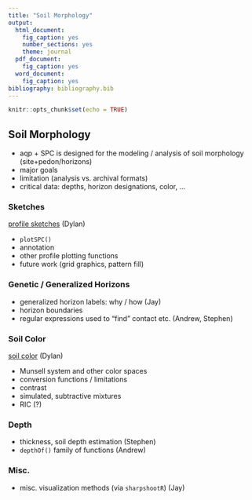 ```yaml
---
title: "Soil Morphology"
output:
  html_document:
    fig_caption: yes
    number_sections: yes
    theme: journal
  pdf_document:
    fig_caption: yes
  word_document:
    fig_caption: yes
bibliography: bibliography.bib
---
```


```r
knitr::opts_chunk$set(echo = TRUE)
```

## Soil Morphology

  * aqp + SPC is designed for the modeling / analysis of soil morphology (site+pedon/horizons)
  * major goals
  * limitation (analysis vs. archival formats)
  * critical data: depths, horizon designations, color, ...

### Sketches
[profile sketches](sections/sketches.Rmd) (Dylan)

  * `plotSPC()`
  * annotation
  * other profile plotting functions
  * future work (grid graphics, pattern fill)
  

### Genetic / Generalized Horizons
 * generalized horizon labels: why / how (Jay)
 * horizon boundaries
 * regular expressions used to "find" contact etc. (Andrew, Stephen)
 

### Soil Color
[soil color](sections/soil-color.Rmd) (Dylan)

  * Munsell system and other color spaces
  * conversion functions / limitations
  * contrast
  * simulated, subtractive mixtures
  * RIC (?)

### Depth

 * thickness, soil depth estimation (Stephen)
 * `depthOf()` family of functions (Andrew)

### Misc.

 * misc. visualization methods (via `sharpshootR`) (Jay)

